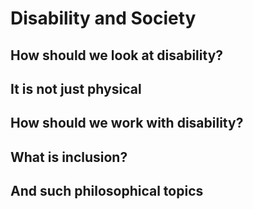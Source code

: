 # Disability and Society

## How should we look at disability? 

## It is not just physical

## How should we work with disability?

## What is inclusion?

## And such philosophical topics